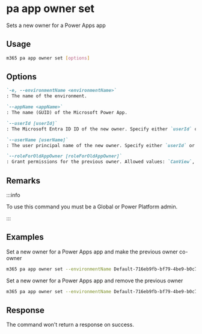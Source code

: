 
# pa app owner set

Sets a new owner for a Power Apps app

## Usage

```sh
m365 pa app owner set [options]
```

## Options

```md definition-list
`-e, --environmentName <environmentName>`
: The name of the environment.

`--appName <appName>`
: The name (GUID) of the Microsoft Power App.

`--userId [userId]`
: The Microsoft Entra ID ID of the new owner. Specify either `userId` or `userName` but not both.

`--userName [userName]`
: The user principal name of the new owner. Specify either `userId` or `userName` but not both.

`--roleForOldAppOwner [roleForOldAppOwner]`
: Grant permissions for the previous owner. Allowed values: `CanView`, `CanEdit`. Don't specify a value to remove the previous owner from the app.
```

<Global />

## Remarks

:::info

To use this command you must be a Global or Power Platform admin.

:::

## Examples

Set a new owner for a Power Apps app and make the previous owner co-owner

```sh
m365 pa app owner set --environmentName Default-716eb9fb-bf79-4be9-b0c7-900824fcbe25 --appName 7ab97923-4a4d-4467-b030-12071d2b810b --userId c6ee6ed4-0172-4fdc-87a3-cfd9c324de1d --roleForOldAppOwner CanEdit
```

Set a new owner for a Power Apps app and remove the previous owner

```sh
m365 pa app owner set --environmentName Default-716eb9fb-bf79-4be9-b0c7-900824fcbe25 --appName 7ab97923-4a4d-4467-b030-12071d2b810b --userName john.doe@contoso.com
```

## Response

The command won't return a response on success.
